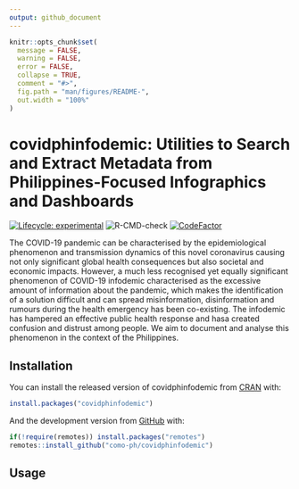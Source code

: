 ```yaml
---
output: github_document
---
```


<!-- README.md is generated from README.Rmd. Please edit that file -->

```r
knitr::opts_chunk$set(
  message = FALSE,
  warning = FALSE,
  error = FALSE,
  collapse = TRUE,
  comment = "#>",
  fig.path = "man/figures/README-",
  out.width = "100%"
)
```

# covidphinfodemic: Utilities to Search and Extract Metadata from Philippines-Focused Infographics and Dashboards

<!-- badges: start -->
[![Lifecycle: experimental](https://img.shields.io/badge/lifecycle-experimental-orange.svg)](https://www.tidyverse.org/lifecycle/#experimental)
![R-CMD-check](https://github.com/como-ph/covidphinfodemic/workflows/R-CMD-check/badge.svg)
[![CodeFactor](https://www.codefactor.io/repository/github/como-ph/covidphinfodemic/badge)](https://www.codefactor.io/repository/github/como-ph/covidphinfodemic)
<!-- badges: end -->

The COVID-19 pandemic can be characterised by the epidemiological phenomenon and transmission dynamics of this novel coronavirus causing not only significant global health consequences but also societal and economic impacts. However, a much less recognised yet equally significant phenomenon of COVID-19 infodemic characterised as the excessive amount of information about the pandemic, which makes the identification of a solution difficult and can spread misinformation, disinformation and rumours during the health emergency has been co-existing. The infodemic has hampered an effective public health response and hasa created confusion and distrust among people. We aim to document and analyse this phenomenon in the context of the Philippines.

## Installation

You can install the released version of covidphinfodemic from [CRAN](https://CRAN.R-project.org) with:

```r
install.packages("covidphinfodemic")
```

And the development version from [GitHub](https://github.com/) with:

```r
if(!require(remotes)) install.packages("remotes")
remotes::install_github("como-ph/covidphinfodemic")
```


## Usage


